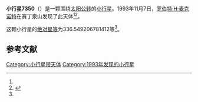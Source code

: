 {{Infobox planet
| bgcolour = #FFFFC0
| name = 7350
| symbol = 
| image = 
| caption = 
| discovery = yes
| discovery_ref = 
| discoverer = [[罗伯特·H·麦克诺特|罗伯特·H·麦克诺特]]
| discovery_site = [[赛丁泉山|赛丁泉山]] 
| discovered = 1993年11月7日
| designations = yes
| mp_name = 
| named_after = 
| alt_names = 1993 VA/ 1963 TL1 / 1986 JN
| mp_category = [[阿波罗型小行星|阿波罗型小行星]]
| orbit_ref = <ref name="a">[http://ssd.jpl.nasa.gov/sbdb.cgi?sstr=7350 7350] {{Wayback|url=http://ssd.jpl.nasa.gov/sbdb.cgi?sstr=7350 |date=20201124162832 }}，小行星數據庫瀏覽器（JPL Small-Body Database Browser）－[[美国国家航空航天局|美国国家航空航天局]]喷气推进实验室</ref>
| epoch = 2456400.5 (2013年4月18日更新)
| aphelion = {{convert|1.885782450075901|AU|km|3|abbr=on|lk=out}}
| perihelion = {{convert|.8255788473037126|AU|km|3|abbr=on}}
| semimajor = {{convert|1.355680648689807|AU|km|3|abbr=on}}
| eccentricity = 0.391022622
| period = 576.5467418 [[日|日]]<br />1.58[[儒略年|儒略年]]
| avg_speed = 
| inclination = 7.261490188673216
| asc_node = 133.1612889689474
| mean_anomaly = 
| arg_peri = 336.549206781412
| satellites = 
| physical_characteristics = yes
| dimensions = 
| mass = 
| density = 
| surface_grav = 
| escape_velocity = 
| sidereal_day = 
| axial_tilt = 
| pole_ecliptic_lat = 
| pole_ecliptic_lon = 
| albedo = 
| temperatures= 
| temp_name1 = 
| mean_temp_1 = 
| max_temp_1 = 
| temp_name2 = 
| max_temp_2 = 
| spectral_type = 
| abs_magnitude = 336.549206781412
}}

'''小行星7350'''（{{lang-en|7350}}）是一颗围绕[[太阳|太阳]][[公转|公转]]的[[小行星|小行星]]。1993年11月7日，[[罗伯特·H·麦克诺特|罗伯特·H·麦克诺特]]在赛丁泉山发现了此天体<ref name="a" /><ref>{{cite news|title=小行星列表|url=http://cfa-www.harvard.edu/iau/lists/NumberedMPs.txt|accessdate=2013-07-08|newspaper=哈佛大学|archive-date=2008-05-17|archive-url=https://web.archive.org/web/20080517010638/http://cfa-www.harvard.edu/iau/lists/NumberedMPs.txt|dead-url=no}}</ref>。

这颗小行星的[[绝对星等|绝对星等]]为336.549206781412等<ref name="a" />。

==参考文献==
{{reflist}}
{{Minor Planet Number|[[小行星7349|小行星7349]]|[[小行星7351|小行星7351]]}}

{{小天体}}

[[Category:小行星带天体|Category:小行星带天体]]
[[Category:1993年发现的小行星|Category:1993年发现的小行星]]

{{asteroid-stub}}